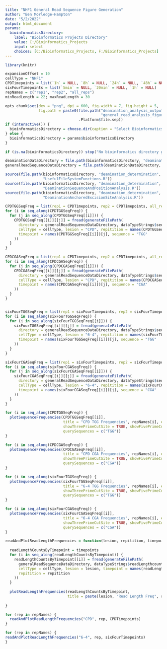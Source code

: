 ```yaml
---
title: "NHF1 General Read Sequence Figure Generation"
author: "Ben Morledge-Hampton"
date: "5/2/2022"
output: html_document
params:
  bioinformaticsDirectory:
    label: "Bioinformatics Projects Directory"
    value: C:/Bioinformatics_Projects
    input: select
    choices: [C:/Bioinformatics_Projects, F:/Bioinformatics_Projects]
---
```



```r
library(knitr)

expansionOffset = 10
cellType = "NHF1"
CPDTimepoints = list(`1h` = NULL, `8h` = NULL, `24h` = NULL, `48h` = NULL)
sixFourTimepoints = list(`5min` = NULL, `20min` = NULL, `1h` = NULL)
repNames = c("rep1", "rep2", "all_reps")
minReadLength = 22; maxReadLength = 30

opts_chunk$set(dev = "png", dpi = 600, fig.width = 7, fig.height = 5,
               fig.path = paste0(file.path("deamination_analysis_output", cellType,
                                           "general_read_analysis_figures"),
                                 .Platform$file.sep))
if (interactive()) {
  bioinformaticsDirectory = choose.dir(caption = "Select Bioinformatics_Projects Directory")
} else {
  bioinformaticsDirectory = params$bioinformaticsDirectory
}

if (is.na(bioinformaticsDirectory)) stop("No bioinformatics directory given.")

deaminationDataDirectory = file.path(bioinformaticsDirectory, "deamination_determination", "data", cellType)
generalReadSequenceDataDirectory = file.path(deaminationDataDirectory, "general_read_sequences")
```


```r
source(file.path(bioinformaticsDirectory, "deamination_determination", 'R',
                 "UsefulFileSystemFunctions.R"))
source(file.path(bioinformaticsDirectory, "deamination_determination", 'R',
                 "DeaminationSequenceAndPositionAnalysis.R"))
source(file.path(bioinformaticsDirectory, "deamination_determination", 'R',
                 "DeaminationAnchoredExcisionSiteAnalysis.R"))
```


```r
CPDTGGSeqFreq = list(rep1 = CPDTimepoints, rep2 = CPDTimepoints, all_reps = CPDTimepoints)
for (i in seq_along(CPDTGGSeqFreq)) {
  for (j in seq_along(CPDTGGSeqFreq[[i]])) {
    CPDTGGSeqFreq[[i]][[j]] = fread(generateFilePath(
      directory = generalReadSequenceDataDirectory, dataTypeStrings$sequenceFrequency, ".tsv",
      cellType = cellType, lesion = "CPD", repitition = names(CPDTGGSeqFreq)[i],
      timepoint = names(CPDTGGSeqFreq[[i]])[j], sequence = "TGG"
    ))
  }
}

CPDCGASeqFreq = list(rep1 = CPDTimepoints, rep2 = CPDTimepoints, all_reps = CPDTimepoints)
for (i in seq_along(CPDCGASeqFreq)) {
  for (j in seq_along(CPDCGASeqFreq[[i]])) {
    CPDCGASeqFreq[[i]][[j]] = fread(generateFilePath(
      directory = generalReadSequenceDataDirectory, dataTypeStrings$sequenceFrequency, ".tsv",
      cellType = cellType, lesion = "CPD", repitition = names(CPDCGASeqFreq)[i],
      timepoint = names(CPDCGASeqFreq[[i]])[j], sequence = "CGA"
    ))
  }
}


sixFourTGGSeqFreq = list(rep1 = sixFourTimepoints, rep2 = sixFourTimepoints, all_reps = sixFourTimepoints)
for (i in seq_along(sixFourTGGSeqFreq)) {
  for (j in seq_along(sixFourTGGSeqFreq[[i]])) {
    sixFourTGGSeqFreq[[i]][[j]] = fread(generateFilePath(
      directory = generalReadSequenceDataDirectory, dataTypeStrings$sequenceFrequency, ".tsv",
      cellType = cellType, lesion = "6-4", repitition = names(sixFourTGGSeqFreq)[i],
      timepoint = names(sixFourTGGSeqFreq[[i]])[j], sequence = "TGG"
    ))
  }
}

sixFourCGASeqFreq = list(rep1 = sixFourTimepoints, rep2 = sixFourTimepoints, all_reps = sixFourTimepoints)
for (i in seq_along(sixFourCGASeqFreq)) {
  for (j in seq_along(sixFourCGASeqFreq[[i]])) {
    sixFourCGASeqFreq[[i]][[j]] = fread(generateFilePath(
      directory = generalReadSequenceDataDirectory, dataTypeStrings$sequenceFrequency, ".tsv",
      cellType = cellType, lesion = "6-4", repitition = names(sixFourCGASeqFreq)[i],
      timepoint = names(sixFourCGASeqFreq[[i]])[j], sequence = "CGA"
    ))
  }
}
```


```r
for (i in seq_along(CPDTGGSeqFreq)) {
  plotSequenceFrequencies(CPDTGGSeqFreq[[i]],
                          title = "CPD TGG Frequencies", repNames[i], expansionOffset = expansionOffset,
                          showThreePrimeCutSite = TRUE, showFivePrimeCutSite = TRUE,
                          querySequences = c("TGG"))
}

for (i in seq_along(CPDCGASeqFreq)) {
  plotSequenceFrequencies(CPDCGASeqFreq[[i]],
                          title = "CPD CGA Frequencies", repNames[i], expansionOffset = expansionOffset,
                          showThreePrimeCutSite = TRUE, showFivePrimeCutSite = TRUE,
                          querySequences = c("CGA"))
}
```


```r
for (i in seq_along(sixFourTGGSeqFreq)) {
  plotSequenceFrequencies(sixFourTGGSeqFreq[[i]],
                          title = "6-4 TGG Frequencies", repNames[i], expansionOffset = expansionOffset,
                          showThreePrimeCutSite = TRUE, showFivePrimeCutSite = TRUE,
                          querySequences = c("TGG"))
}

for (i in seq_along(sixFourCGASeqFreq)) {
  plotSequenceFrequencies(sixFourCGASeqFreq[[i]],
                          title = "6-4 CGA Frequencies", repNames[i], expansionOffset = expansionOffset,
                          showThreePrimeCutSite = TRUE, showFivePrimeCutSite = TRUE,
                          querySequences = c("CGA"))
}
```


```r
readAndPlotReadLengthFrequencies = function(lesion, repitition, timepoints) {
  
  readLengthCountsByTimepoint = timepoints
  for (i in seq_along(readLengthCountsByTimepoint)) {
    readLengthCountsByTimepoint[[i]] = fread(generateFilePath(
      generalReadSequenceDataDirectory, dataTypeStrings$readLengthcounts, ".tsv",
      cellType = cellType, lesion = lesion, timepoint = names(readLengthCountsByTimepoint)[i],
      repitition = repitition
    ))
  }
  
  plotReadLengthFrequencies(readLengthCountsByTimepoint,
                            title = paste(lesion, "Read Length Freq", repitition))
  
}
```


```r
for (rep in repNames) {
  readAndPlotReadLengthFrequencies("CPD", rep, CPDTimepoints)
}
```


```r
for (rep in repNames) {
readAndPlotReadLengthFrequencies("6-4", rep, sixFourTimepoints)
}
```


